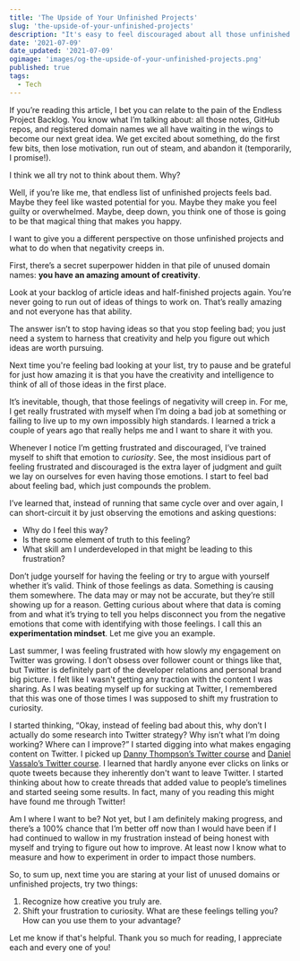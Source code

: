 ```yaml
---
title: 'The Upside of Your Unfinished Projects'
slug: 'the-upside-of-your-unfinished-projects'
description: "It's easy to feel discouraged about all those unfinished projects. Did you know there's a hidden upside to them?"
date: '2021-07-09'
date_updated: '2021-07-09'
ogimage: 'images/og-the-upside-of-your-unfinished-projects.png'
published: true
tags:
  - Tech
---
```


If you’re reading this article, I bet you can relate to the pain of the Endless Project Backlog. You know what I’m talking about: all those notes, GitHub repos, and registered domain names we all have waiting in the wings to become our next great idea. We get excited about something, do the first few bits, then lose motivation, run out of steam, and abandon it (temporarily, I promise!).

I think we all try not to think about them. Why?

Well, if you’re like me, that endless list of unfinished projects feels bad. Maybe they feel like wasted potential for you. Maybe they make you feel guilty or overwhelmed. Maybe, deep down, you think one of those is going to be that magical thing that makes you happy.

I want to give you a different perspective on those unfinished projects and what to do when that negativity creeps in.

First, there’s a secret superpower hidden in that pile of unused domain names: **you have an amazing amount of creativity**.

Look at your backlog of article ideas and half-finished projects again. You’re never going to run out of ideas of things to work on. That’s really amazing and not everyone has that ability.

The answer isn’t to stop having ideas so that you stop feeling bad; you just need a system to harness that creativity and help you figure out which ideas are worth pursuing.

Next time you're feeling bad looking at your list, try to pause and be grateful for just how amazing it is that you have the creativity and intelligence to think of all of those ideas in the first place.

It’s inevitable, though, that those feelings of negativity will creep in. For me, I get really frustrated with myself when I’m doing a bad job at something or failing to live up to my own impossibly high standards. I learned a trick a couple of years ago that really helps me and I want to share it with you.

Whenever I notice I’m getting frustrated and discouraged, I’ve trained myself to shift that emotion to _curiosity_. See, the most insidious part of feeling frustrated and discouraged is the extra layer of judgment and guilt we lay on ourselves for even having those emotions. I start to feel bad about feeling bad, which just compounds the problem.

I’ve learned that, instead of running that same cycle over and over again, I can short-circuit it by just observing the emotions and asking questions:

- Why do I feel this way?
- Is there some element of truth to this feeling?
- What skill am I underdeveloped in that might be leading to this frustration?

Don’t judge yourself for having the feeling or try to argue with yourself whether it’s valid. Think of those feelings as data. Something is causing them somewhere. The data may or may not be accurate, but they’re still showing up for a reason. Getting curious about where that data is coming from and what it’s trying to tell you helps disconnect you from the negative emotions that come with identifying with those feelings. I call this an **experimentation mindset**. Let me give you an example.

Last summer, I was feeling frustrated with how slowly my engagement on Twitter was growing. I don’t obsess over follower count or things like that, but Twitter is definitely part of the developer relations and personal brand big picture. I felt like I wasn't getting any traction with the content I was sharing. As I was beating myself up for sucking at Twitter, I remembered that this was one of those times I was supposed to shift my frustration to curiosity.

I started thinking, “Okay, instead of feeling bad about this, why don’t I actually do some research into Twitter strategy? Why isn’t what I’m doing working? Where can I improve?” I started digging into what makes engaging content on Twitter. I picked up [Danny Thompson’s Twitter course](https://gumroad.com/l/KFkhUc) and [Daniel Vassalo’s Twitter course](https://gumroad.com/dvassallo?recommended_by=search#PBkrO). I learned that hardly anyone ever clicks on links or quote tweets because they inherently don't want to leave Twitter. I started thinking about how to create threads that added value to people’s timelines and started seeing some results. In fact, many of you reading this might have found me through Twitter!

Am I where I want to be? Not yet, but I am definitely making progress, and there’s a 100% chance that I’m better off now than I would have been if I had continued to wallow in my frustration instead of being honest with myself and trying to figure out how to improve. At least now I know what to measure and how to experiment in order to impact those numbers.

So, to sum up, next time you are staring at your list of unused domains or unfinished projects, try two things:

1. Recognize how creative you truly are.
2. Shift your frustration to curiosity. What are these feelings telling you? How can you use them to your advantage?

Let me know if that's helpful. Thank you so much for reading, I appreciate each and every one of you!
